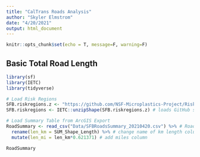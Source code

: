 ```yaml
---
title: "CalTrans Roads Analysis"
author: "Skyler Elmstrom"
date: "4/20/2021"
output: html_document
---
```


```r
knitr::opts_chunk$set(echo = T, message=F, warning=F)
```

## Basic Total Road Length
```r
library(sf)
library(IETC)
library(tidyverse)

# Load Risk Regions
SFB.riskregions.z <- "https://github.com/NSF-Microplastics-Project/Risk_Region.shapefile/raw/main/Data/SFB_RiskRegions_20210304_SP.zip"
SFB.riskregions <- IETC::unzipShape(SFB.riskregions.z) # loads GitHub shapefile as an sf object

# Load Summary Table from ArcGIS Export
RoadSummary <- read_csv("Data/SFBRoadsSummary_20210420.csv") %>% # Road length summary from ArcGIS model
  rename(len_km = SUM_Shape_Length) %>% # change name of km length column
  mutate(len_mi = len_km*0.621371) # add miles column
```

```r
RoadSummary
```
